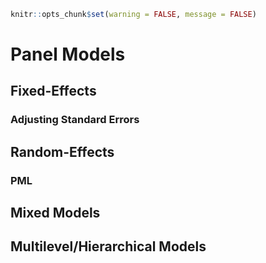 ```r
knitr::opts_chunk$set(warning = FALSE, message = FALSE) 
```

# Panel Models

## Fixed-Effects
### Adjusting Standard Errors
## Random-Effects
### PML
## Mixed Models
## Multilevel/Hierarchical Models